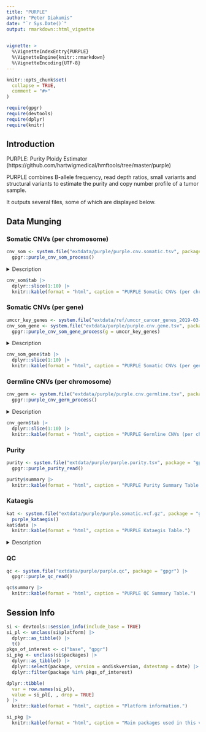 ```yaml
---
title: "PURPLE"
author: "Peter Diakumis"
date: "`r Sys.Date()`"
output: rmarkdown::html_vignette
  

vignette: >
  %\VignetteIndexEntry{PURPLE}
  %\VignetteEngine{knitr::rmarkdown}
  %\VignetteEncoding{UTF-8}
---
```


```r
knitr::opts_chunk$set(
  collapse = TRUE,
  comment = "#>"
)
```

```r
require(gpgr)
require(devtools)
require(dplyr)
require(knitr)
```

## Introduction

PURPLE: Purity Ploidy Estimator
(https://github.com/hartwigmedical/hmftools/tree/master/purple)

PURPLE combines B-allele frequency, read depth ratios, small variants and structural variants to
estimate the purity and copy number profile of a tumor sample.

It outputs several files, some of which are displayed below.

## Data Munging

### Somatic CNVs (per chromosome)

```r
cnv_som <- system.file("extdata/purple/purple.cnv.somatic.tsv", package = "gpgr") |>
  gpgr::purple_cnv_som_process()
```

<details>
<summary>Description</summary>

```r
cnv_som$descr |>
  knitr::kable(format = "html", caption = "PURPLE Somatic CNVs (per chromosome) Columns.")
```

</details>

```r
cnv_som$tab |>
  dplyr::slice(1:10) |>
  knitr::kable(format = "html", caption = "PURPLE Somatic CNVs (per chromosome) Summary Table.")
```

### Somatic CNVs (per gene)

```r
umccr_key_genes <- system.file("extdata/ref/umccr_cancer_genes_2019-03-20.tsv", package = "gpgr")
cnv_som_gene <- system.file("extdata/purple/purple.cnv.gene.tsv", package = "gpgr") |>
  gpgr::purple_cnv_som_gene_process(g = umccr_key_genes)
```

<details>
<summary>Description</summary>

```r
cnv_som_gene$descr |>
  knitr::kable(format = "html", caption = "PURPLE Somatic CNVs (per gene) Columns.")
```

</details>

```r
cnv_som_gene$tab |>
  dplyr::slice(1:10) |>
  knitr::kable(format = "html", caption = "PURPLE Somatic CNVs (per gene) Summary Table.")
```

### Germline CNVs (per chromosome)

```r
cnv_germ <- system.file("extdata/purple/purple.cnv.germline.tsv", package = "gpgr") |>
  gpgr::purple_cnv_germ_process()
```

<details>
<summary>Description</summary>

```r
cnv_germ$descr |>
  knitr::kable(format = "html", caption = "PURPLE Germline CNVs (per chromosome) Columns.")
```

</details>

```r
cnv_germ$tab |>
  dplyr::slice(1:10) |>
  knitr::kable(format = "html", caption = "PURPLE Germline CNVs (per chromosome) Summary Table.")
```

### Purity

```r
purity <- system.file("extdata/purple/purple.purity.tsv", package = "gpgr") |>
  gpgr::purple_purity_read()

purity$summary |>
  knitr::kable(format = "html", caption = "PURPLE Purity Summary Table.")
```

### Kataegis

```r
kat <- system.file("extdata/purple/purple.somatic.vcf.gz", package = "gpgr") |>
  purple_kataegis()
kat$data |>
  knitr::kable(format = "html", caption = "PURPLE Kataegis Table.")
```

<details>
<summary>Description</summary>

```r
knitr::kable(kat$description, format = "html", caption = "Kataegis column description.")
```

</details>

### QC

```r
qc <- system.file("extdata/purple/purple.qc", package = "gpgr") |>
  gpgr::purple_qc_read()

qc$summary |>
  knitr::kable(format = "html", caption = "PURPLE QC Summary Table.")
```

## Session Info

```r
si <- devtools::session_info(include_base = TRUE)
si_pl <- unclass(si$platform) |>
  dplyr::as_tibble() |>
  t()
pkgs_of_interest <- c("base", "gpgr")
si_pkg <- unclass(si$packages) |>
  dplyr::as_tibble() |>
  dplyr::select(package, version = ondiskversion, datestamp = date) |>
  dplyr::filter(package %in% pkgs_of_interest)

dplyr::tibble(
  var = row.names(si_pl),
  value = si_pl[, , drop = TRUE]
) |>
  knitr::kable(format = "html", caption = "Platform information.")

si_pkg |>
  knitr::kable(format = "html", caption = "Main packages used in this vignette.")
```

